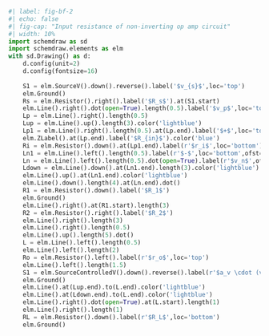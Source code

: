 ```python
#| label: fig-bf-2
#| echo: false
#| fig-cap: "Input resistance of non-inverting op amp circuit"
#| width: 10%
import schemdraw as sd
import schemdraw.elements as elm
with sd.Drawing() as d:
    d.config(unit=2)
    d.config(fontsize=16)
 
    S1 = elm.SourceV().down().reverse().label('$v_{s}$',loc='top')
    elm.Ground()
    Rs = elm.Resistor().right().label('$R_s$').at(S1.start)
    elm.Line().right().dot(open=True).length(0.5).label('$v_p$',loc='top',ofst=(0.2,-0.7))
    Lp = elm.Line().right().length(0.5)
    Lup = elm.Line().up().length(3).color('lightblue')
    Lp1 = elm.Line().right().length(0.5).at(Lp.end).label('$+$',loc='top',ofst=(0.2,0.1))
    elm.ZLabel().at(Lp.end).label('$R_{in}$').color('blue')
    Ri = elm.Resistor().down().at(Lp1.end).label(r'$r_i$',loc='bottom')
    Ln1 = elm.Line().left().length(0.5).label(r'$-$',loc='bottom',ofst=(-0.2,0.1))
    Ln = elm.Line().left().length(0.5).dot(open=True).label(r'$v_n$',ofst=(+0.2,-0.1))
    Ldown = elm.Line().down().at(Ln1.end).length(3).color('lightblue')
    elm.Line().up().at(Ln1.end).color('lightblue')
    elm.Line().down().length(4).at(Ln.end).dot()
    R1 = elm.Resistor().down().label('$R_1$')
    elm.Ground()
    elm.Line().right().at(R1.start).length(3)
    R2 = elm.Resistor().right().label('$R_2$')
    elm.Line().right().length(3)
    elm.Line().right().length(0.5)
    elm.Line().up().length(5).dot()
    L = elm.Line().left().length(0.5)
    elm.Line().left().length(2)
    Ro = elm.Resistor().left().label(r'$r_o$',loc='top')
    elm.Line().left().length(1.5)
    S1 = elm.SourceControlledV().down().reverse().label(r'$a_v \cdot (v_p-v_n)$',loc='bottom')
    elm.Ground()
    elm.Line().at(Lup.end).to(L.end).color('lightblue')
    elm.Line().at(Ldown.end).to(L.end).color('lightblue')
    elm.Line().right().dot(open=True).at(L.start).length(1)
    elm.Line().right().length(1)
    RL = elm.Resistor().down().label(r'$R_L$',loc='bottom')
    elm.Ground()
```
